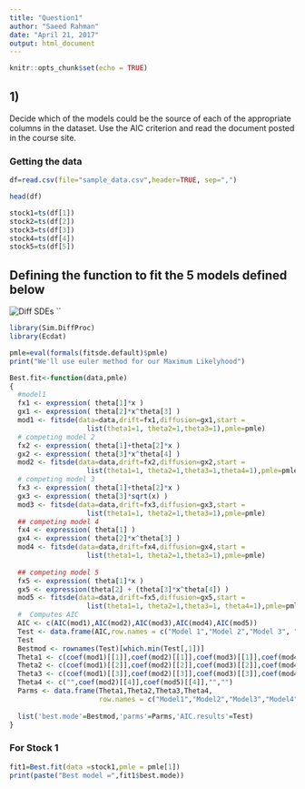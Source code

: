 ```yaml
---
title: "Question1"
author: "Saeed Rahman"
date: "April 21, 2017"
output: html_document
---
```


```r
knitr::opts_chunk$set(echo = TRUE)
```

## 1)
Decide which of the models could be the source of each of the appropriate
columns in the dataset. Use the AIC criterion and read the document
posted in the course site.

### Getting the data
```r
df=read.csv(file="sample_data.csv",header=TRUE, sep=",")

head(df)

stock1=ts(df[1])
stock2=ts(df[2])
stock3=ts(df[3])
stock4=ts(df[4])
stock5=ts(df[5])

```

## Defining the function to fit the 5 models defined below

![Diff SDEs](Capture.png)
``


```r
library(Sim.DiffProc)
library(Ecdat)

pmle=eval(formals(fitsde.default)$pmle)
print("We'll use euler method for our Maximum Likelyhood")

Best.fit<-function(data,pmle)
{
  #model1
  fx1 <- expression( theta[1]*x )
  gx1 <- expression( theta[2]*x^theta[3] )
  mod1 <- fitsde(data=data,drift=fx1,diffusion=gx1,start = 
                   list(theta1=1, theta2=1,theta3=1),pmle=pmle)
  # competing model 2
  fx2 <- expression( theta[1]+theta[2]*x )
  gx2 <- expression( theta[3]*x^theta[4] )
  mod2 <- fitsde(data=data,drift=fx2,diffusion=gx2,start = 
                   list(theta1=1, theta2=1,theta3=1,theta4=1),pmle=pmle)
  # competing model 3
  fx3 <- expression( theta[1]+theta[2]*x )
  gx3 <- expression( theta[3]*sqrt(x) )
  mod3 <- fitsde(data=data,drift=fx3,diffusion=gx3,start = 
                   list(theta1=1, theta2=1,theta3=1),pmle=pmle)
  ## competing model 4
  fx4 <- expression( theta[1] )
  gx4 <- expression( theta[2]*x^theta[3] )
  mod4 <- fitsde(data=data,drift=fx4,diffusion=gx4,start = 
                   list(theta1=1, theta2=1,theta3=1),pmle=pmle)
  
  ## competing model 5
  fx5 <- expression( theta[1]*x )
  gx5 <- expression(theta[2] + (theta[3]*x^theta[4]) )
  mod5 <- fitsde(data=data,drift=fx5,diffusion=gx5,start = 
                   list(theta1=1, theta2=1,theta3=1, theta4=1),pmle=pmle)
  #  Computes AIC
  AIC <- c(AIC(mod1),AIC(mod2),AIC(mod3),AIC(mod4),AIC(mod5))
  Test <- data.frame(AIC,row.names = c("Model 1","Model 2","Model 3", "Model 4","Model 5"))
  Test
  Bestmod <- rownames(Test)[which.min(Test[,1])]
  Theta1 <- c(coef(mod1)[[1]],coef(mod2)[[1]],coef(mod3)[[1]],coef(mod4)[[1]],coef(mod5)[[1]])
  Theta2 <- c(coef(mod1)[[2]],coef(mod2)[[2]],coef(mod3)[[2]],coef(mod4)[[2]],coef(mod5)[[2]])
  Theta3 <- c(coef(mod1)[[3]],coef(mod2)[[3]],coef(mod3)[[3]],coef(mod4)[[3]],coef(mod5)[[3]])
  Theta4 <- c("",coef(mod2)[[4]],coef(mod5)[[4]],"","")
  Parms <- data.frame(Theta1,Theta2,Theta3,Theta4,
                      row.names = c("Model1","Model2","Model3","Model4","Model5"))
  
  list('best.mode'=Bestmod,'parms'=Parms,'AIC.results'=Test)
}


```
### For Stock 1

```r
fit1=Best.fit(data =stock1,pmle = pmle[1])
print(paste("Best model =",fit1$best.mode))
```